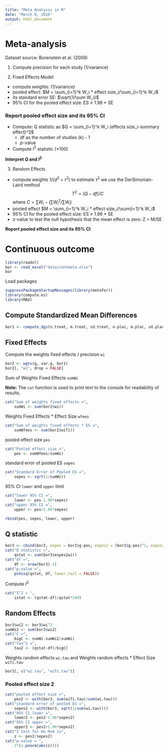 ```yaml
---
title: "Meta Analysis in R"
date: "March 8, 2016"
output: html_document
---
```


# Meta-analysis
Dataset source: Borenstein et al. (2009)

1. Compute precision for each study (1/variance)

2. Fixed Effects Model 
* compute weights: (1/variance)
* pooled effect: $M = \sum_{i=1}^k W_i * effect size_i/\sum_{i=1}^k W_i$
* its standard error SE: $\sqrt{1/\sum W_i}$
* 95% CI for the pooled effect size: ES $\pm$ 1.96 * SE

### Report pooled effect size and its 95% CI
* Compute: Q statistic as  $Q = \sum_{i=1}^k W_i (effects size_i-summary effect)^2$
    * df as the number of studies (k) - 1
    * _p_-value 
* Compute $I^2$ statistic (*100)

**Interpret $Q$ and $I^2$**

3. Random Effects
* compute weights $1/(d^2+\tau^2)$ to estimate $\tau^2$ we use the DerSimonian-Laird method 
$$
T^2 = (Q - df)/C
$$
where $C = \sum W_i-(\sum W_{i}^2/\sum W_i)$
* pooled effect $M = \sum_{i=1}^k W_i * effect size_i/\sum{i=1}^k W_i$
* 95% CI for the pooled effect size: ES $\pm$ 1.96 * SE
* z-value to test the null hypothesis that the mean effect is zero: Z = M/SE

**Report pooled effect size and its 95% CI**

# Continuous outcome

```r
library(readxl)
bor <- read_excel("data/contmeta.xlsx")
bor
```

Load packages

```r
suppressPackageStartupMessages(library(metafor))
library(compute.es)
library(MAd)
```

## Compute Standardized Mean Differences
```r
bor1 <- compute_dgs(n.treat, m.treat, sd.treat, n.plac, m.plac, sd.plac, data = bor, denom = "pooled.sd")
```

## Fixed Effects

Compute the weights fixed effects / precision `wi`
```r
bor2 <- wgts(g, var.g, bor1)
bor2[, "wi", drop = FALSE]
```

Sum of Weights Fixed Effects `sumWi`

__Note:__ The `cat` function is used to print text to the console for readability of results. 
```r
cat("Sum of weights fixed effects =",
    sumWi <- sum(bor2$wi))
```

Weights Fixed Effects * Effect Size `wfees`
```r
cat("Sum of weights fixed effects * ES =",
    sumWfees <- sum(bor2$wiTi))
```

pooled effect size `pes`
```r
cat("Pooled effect size =",
    pes <- sumWfees/sumWi)
```

standard error of pooled ES `sepes`
```r
cat("Standard Error of Pooled ES =",
    sepes <- sqrt(1/sumWi))
```

95% CI `lower` and `upper` limit
```r
cat("lower 95% CI =",
    lower <- pes-1.96*sepes)
cat("upper 95% CI =",
    upper <- pes+1.96*sepes)
```

```r
rbind(pes, sepes, lower, upper)
```

## Q statistic

```r
bor3 <- cbind(bor2, espes = bor2$g-pes, espes2 = (bor2$g-pes)^2, espes2wi = ((bor2$g-pes)^2)*bor2$wi)
cat("Q statistic =",
    qstat <- sum(bor3$espes2wi))
cat("df =",
    df <- nrow(bor3)-1)
cat("p-value =",
    pchisq(qstat, df, lower.tail = FALSE))
```

Compute $I^2$

```r
cat("I^2 = ",
    istat <- (qstat-df)/qstat*100)
```

## Random Effects

```r
bor3$wi2 <- bor3$wi^2
sumWi2 <- sum(bor3$wi2)
cat("C =",
    bigC <- sumWi-sumWi2/sumWi)
cat("Tau^2 =",
    tau2 <- (qstat-df)/bigC)
```

Weights random effects `wi.tau` and Weights random effects * Effect Size `wiTi.tau`

```r
bor3[, c("wi.tau", "wiTi.tau")]
```

### Pooled effect size 2
```r
cat("pooled effect size =",
    pes2 <- with(bor3, sum(wiTi.tau)/sum(wi.tau)))
cat("standard error of pooled ES =",
    sepes2 <- with(bor3, sqrt(1/sum(wi.tau))))
cat("95% CI lower =",
    lower2 <- pes2-1.96*sepes2)
cat("95% CI upper =",
    upper2 <- pes2+1.96*sepes2)
cat("Z test for Ho M=0 is",
    z <- pes2/sepes2)
cat("p-value = ",
    2*(1-pnorm(abs(z))))
```
